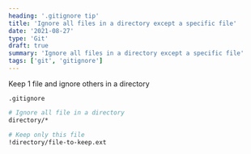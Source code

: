 ```yaml
---
heading: '.gitignore tip'
title: 'Ignore all files in a directory except a specific file'
date: '2021-08-27'
type: 'Git'
draft: true
summary: 'Ignore all files in a directory except a specific file'
tags: ['git', 'gitignore']
---
```



Keep 1 file and ignore others in a directory

`.gitignore`

```bash {5} showLineNumbers
# Ignore all file in a directory
directory/*

# Keep only this file
!directory/file-to-keep.ext
```
